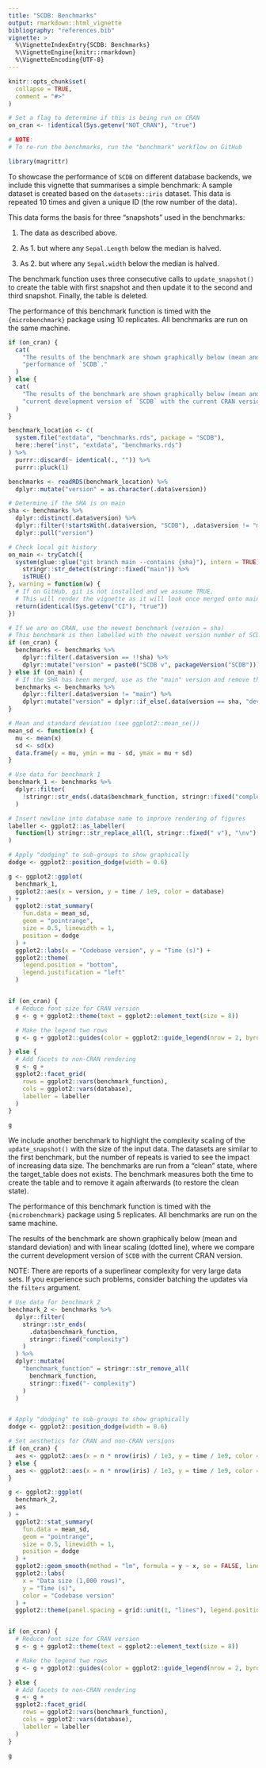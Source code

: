 ```yaml
---
title: "SCDB: Benchmarks"
output: rmarkdown::html_vignette
bibliography: "references.bib"
vignette: >
  %\VignetteIndexEntry{SCDB: Benchmarks}
  %\VignetteEngine{knitr::rmarkdown}
  %\VignetteEncoding{UTF-8}
---
```


```r
knitr::opts_chunk$set(
  collapse = TRUE,
  comment = "#>"
)

# Set a flag to determine if this is being run on CRAN
on_cran <- !identical(Sys.getenv("NOT_CRAN"), "true")

# NOTE:
# To re-run the benchmarks, run the "benchmark" workflow on GitHub
```

```r
library(magrittr)
```

To showcase the performance of `SCDB` on different database backends, we include this vignette that summarises a simple
benchmark:
A sample dataset is created based on the `datasets::iris` dataset. This data is repeated 10 times and given a unique ID
(the row number of the data).

This data forms the basis for three "snapshots" used in the benchmarks:

1) The data as described above.

2) As 1. but where any `Sepal.Length` below the median is halved.

3) As 2. but where any `Sepal.width` below the median is halved.

The benchmark function uses three consecutive calls to `update_snapshot()` to create the table with first snapshot and
then update it to the second and third snapshot. Finally, the table is deleted.

The performance of this benchmark function is timed with the `{microbenchmark}` package using 10 replicates.
All benchmarks are run on the same machine.

```r
if (on_cran) {
  cat(
    "The results of the benchmark are shown graphically below (mean and standard deviation), where measure the",
    "performance of `SCDB`."
  )
} else {
  cat(
    "The results of the benchmark are shown graphically below (mean and standard deviation), where we compare the",
    "current development version of `SCDB` with the current CRAN version."
  )
}
```

```r
benchmark_location <- c(
  system.file("extdata", "benchmarks.rds", package = "SCDB"),
  here::here("inst", "extdata", "benchmarks.rds")
) %>%
  purrr::discard(~ identical(., "")) %>%
  purrr::pluck(1)

benchmarks <- readRDS(benchmark_location) %>%
  dplyr::mutate("version" = as.character(.data$version))

# Determine if the SHA is on main
sha <- benchmarks %>%
  dplyr::distinct(.data$version) %>%
  dplyr::filter(!startsWith(.data$version, "SCDB"), .data$version != "main") %>%
  dplyr::pull("version")

# Check local git history
on_main <- tryCatch({
  system(glue::glue("git branch main --contains {sha}"), intern = TRUE) %>%
    stringr::str_detect(stringr::fixed("main")) %>%
    isTRUE()
}, warning = function(w) {
  # If on GitHub, git is not installed and we assume TRUE.
  # This will render the vignette as it will look once merged onto main.
  return(identical(Sys.getenv("CI"), "true"))
})

# If we are on CRAN, use the newest benchmark (version = sha)
# This benchmark is then labelled with the newest version number of SCDB (the one we just deployed to CRAN)
if (on_cran) {
  benchmarks <- benchmarks %>%
    dplyr::filter(.data$version == !!sha) %>%
    dplyr::mutate("version" = paste0("SCDB v", packageVersion("SCDB")))
} else if (on_main) {
  # If the SHA has been merged, use as the "main" version and remove the other, older, main version
  benchmarks <- benchmarks %>%
    dplyr::filter(.data$version != "main") %>%
    dplyr::mutate("version" = dplyr::if_else(.data$version == sha, "development", .data$version))
}

# Mean and standard deviation (see ggplot2::mean_se())
mean_sd <- function(x) {
  mu <- mean(x)
  sd <- sd(x)
  data.frame(y = mu, ymin = mu - sd, ymax = mu + sd)
}
```

```r
# Use data for benchmark 1
benchmark_1 <- benchmarks %>%
  dplyr::filter(
    !stringr::str_ends(.data$benchmark_function, stringr::fixed("complexity"))
  )

# Insert newline into database name to improve rendering of figures
labeller <- ggplot2::as_labeller(
  function(l) stringr::str_replace_all(l, stringr::fixed(" v"), "\nv")
)

# Apply "dodging" to sub-groups to show graphically
dodge <- ggplot2::position_dodge(width = 0.6)

g <- ggplot2::ggplot(
  benchmark_1,
  ggplot2::aes(x = version, y = time / 1e9, color = database)
) +
  ggplot2::stat_summary(
    fun.data = mean_sd,
    geom = "pointrange",
    size = 0.5, linewidth = 1,
    position = dodge
  ) +
  ggplot2::labs(x = "Codebase version", y = "Time (s)") +
  ggplot2::theme(
    legend.position = "bottom",
    legend.justification = "left"
  )


if (on_cran) {
  # Reduce font size for CRAN version
  g <- g + ggplot2::theme(text = ggplot2::element_text(size = 8))

  # Make the legend two rows
  g <- g + ggplot2::guides(color = ggplot2::guide_legend(nrow = 2, byrow = TRUE))

} else {
  # Add facets to non-CRAN rendering
  g <- g +
  ggplot2::facet_grid(
    rows = ggplot2::vars(benchmark_function),
    cols = ggplot2::vars(database),
    labeller = labeller
  )
}

g
```


We include another benchmark to highlight the complexity scaling of the `update_snapshot() ` with the size of the input
data. The datasets are similar to the first benchmark, but the number of repeats is varied to see the impact of
increasing data size. The benchmarks are run from a "clean" state, where the target_table does not exists. The benchmark
measures both the time to create the table and to remove it again afterwards (to restore the clean state).

The performance of this benchmark function is timed with the `{microbenchmark}` package using 5 replicates.
All benchmarks are run on the same machine.

The results of the benchmark are shown graphically below (mean and standard deviation) and with linear scaling (dotted
line), where we compare the current development version of `SCDB` with the current CRAN version.

NOTE: There are reports of a superlinear complexity for very large data sets. If you experience such problems, consider
batching the updates via the `filters` argument.

```r
# Use data for benchmark 2
benchmark_2 <- benchmarks %>%
  dplyr::filter(
    stringr::str_ends(
      .data$benchmark_function,
      stringr::fixed("complexity")
    )
  ) %>%
  dplyr::mutate(
    "benchmark_function" = stringr::str_remove_all(
      benchmark_function,
      stringr::fixed("- complexity")
    )
  )


# Apply "dodging" to sub-groups to show graphically
dodge <- ggplot2::position_dodge(width = 0.6)

# Set aesthetics for CRAN and non-CRAN versions
if (on_cran) {
  aes <- ggplot2::aes(x = n * nrow(iris) / 1e3, y = time / 1e9, color = database)
} else {
  aes <- ggplot2::aes(x = n * nrow(iris) / 1e3, y = time / 1e9, color = version)
}

g <- ggplot2::ggplot(
  benchmark_2,
  aes
) +
  ggplot2::stat_summary(
    fun.data = mean_sd,
    geom = "pointrange",
    size = 0.5, linewidth = 1,
    position = dodge
  ) +
  ggplot2::geom_smooth(method = "lm", formula = y ~ x, se = FALSE, linetype = 3) +
  ggplot2::labs(
    x = "Data size (1,000 rows)",
    y = "Time (s)",
    color = "Codebase version"
  ) +
  ggplot2::theme(panel.spacing = grid::unit(1, "lines"), legend.position = "bottom")


if (on_cran) {
  # Reduce font size for CRAN version
  g <- g + ggplot2::theme(text = ggplot2::element_text(size = 8))

  # Make the legend two rows
  g <- g + ggplot2::guides(color = ggplot2::guide_legend(nrow = 2, byrow = TRUE))

} else {
  # Add facets to non-CRAN rendering
  g <- g +
  ggplot2::facet_grid(
    rows = ggplot2::vars(benchmark_function),
    cols = ggplot2::vars(database),
    labeller = labeller
  )
}

g
```
